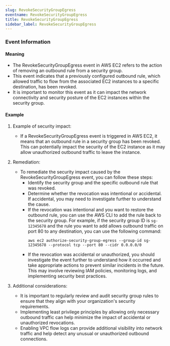 ```yaml
--- 
slug: RevokeSecurityGroupEgress
eventname: RevokeSecurityGroupEgress
title: RevokeSecurityGroupEgress
sidebar_label: RevokeSecurityGroupEgress
---
```

                       


### Event Information

#### Meaning

- The RevokeSecurityGroupEgress event in AWS EC2 refers to the action of removing an outbound rule from a security group.
- This event indicates that a previously configured outbound rule, which allowed traffic to flow from the associated EC2 instances to a specific destination, has been revoked.
- It is important to monitor this event as it can impact the network connectivity and security posture of the EC2 instances within the security group.

#### Example

1. Example of security impact: 
   - If a RevokeSecurityGroupEgress event is triggered in AWS EC2, it means that an outbound rule in a security group has been revoked. This can potentially impact the security of the EC2 instance as it may allow unauthorized outbound traffic to leave the instance.

2. Remediation:
   - To remediate the security impact caused by the RevokeSecurityGroupEgress event, you can follow these steps:
     - Identify the security group and the specific outbound rule that was revoked.
     - Determine whether the revocation was intentional or accidental. If accidental, you may need to investigate further to understand the cause.
     - If the revocation was intentional and you want to restore the outbound rule, you can use the AWS CLI to add the rule back to the security group. For example, if the security group ID is `sg-12345678` and the rule you want to add allows outbound traffic on port 80 to any destination, you can use the following command:
       ```
       aws ec2 authorize-security-group-egress --group-id sg-12345678 --protocol tcp --port 80 --cidr 0.0.0.0/0
       ```
     - If the revocation was accidental or unauthorized, you should investigate the event further to understand how it occurred and take appropriate actions to prevent similar incidents in the future. This may involve reviewing IAM policies, monitoring logs, and implementing security best practices.

3. Additional considerations:
   - It is important to regularly review and audit security group rules to ensure that they align with your organization's security requirements.
   - Implementing least privilege principles by allowing only necessary outbound traffic can help minimize the impact of accidental or unauthorized revocations.
   - Enabling VPC flow logs can provide additional visibility into network traffic and help detect any unusual or unauthorized outbound connections.

 